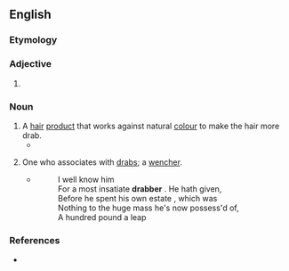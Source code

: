 ==English==

===Etymology===
{{suffix|en|drab|er}}

===Adjective===
{{head|en|comparative adjective}}

# {{en-comparative of|drab}}

===Noun===
{{en-noun}}

# A [[hair]] [[product]] that works against natural [[colour]] to make the hair more drab.
#* {{quote-text|en|year=1990|author=Deborah Chase|title=The New Medically Based No-Nonsense Beauty Book|page=326|passage=In one-step hair coloring products such as Miss Clairol, where you can combine different shades, you can add '''drabbers''', which are ashy substances that minimize the red hues that exist in your hair.}}
# {{lb|en|obsolete}} One who associates with [[drab]]s; a [[wencher]].
#* {{RQ:Massinger The City Madam}}
#*:I well know him <br>For a most insatiate '''drabber''' . He hath given, <br>Before he spent his own estate , which was <br>Nothing to the huge mass he's now possess'd of, <br>A hundred pound a leap

===References===
* {{R:Webster 1913}}